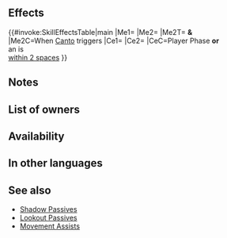 {{Passive
|name=Lookout Force
|type=C
|exclusive=0
|canUseWeapon={{WeaponList|Dagger}}
|canUseMove={{MoveList|All}}
|properties=random_owner
|1required=Lookout 3
|1name=Lookout Force
|1tagid=SID_露払い・不屈
|1effect=Enables【Canto (２)】.<br><br>When Canto triggers, enables unit to use 【Distant Swap】on ally (this effect is not treated as an Assist skill; if similar effects are active, this effect does not trigger).<br><br>If unit initiates combat or is within 2 spaces of an ally, grants Atk/Spd+4 to unit and neutralizes unit's penalties to Atk/Spd during combat.<br><br>【Canto (２)】<br>After an attack, Assist skill, or structure destruction, unit can move ２ space(s).<br><br>(Unit moves according to movement type. Once per turn. Cannot attack or assist. Only highest value applied. Does not stack. After moving, if a skill that grants another action would be triggered (like with Galeforce), Canto will trigger after the granted action. Unit's base movement has no effect on movement granted. Cannot warp (using skills like Wings of Mercy) a distance greater than unit would be able to move with normal Canto movement.)<br><br>【Distant Swap】<br>Range = 2. Unit and target ally swap spaces.
|1cost=300
}}
==Effects==
{{#invoke:SkillEffectsTable|main
|Me1={{Eft|Canto|2}}
|Me2={{Eft|Distant Swap}}
|Me2T={{Tgt|Unit}} '''&'''<br>{{Tgt|Target Ally}}
|Me2C=When [[Canto]] triggers
|Ce1={{Eft|Temporary buffs|Atk/Spd|4}}
|Ce2={{Eft|Neutralize Penalties|Atk/Spd}}
|CeC=Player Phase '''or'''<br>an {{Tgt|Ally}} is<br>[[within 2 spaces]]
}}

==Notes==
{{Canto|2}}
{{Movement skill notes|notBeforeRokkr=1}}
{{IfUnitInitiates}}
{{Temporary buffs}}
{{Penalty neutralization}}
==List of owners==
{{Skill Hero List}}
{{NoInheritHeroes}}

==Availability==
{{PassiveFocusList}}
{{PassiveDistributionList}}
{{PassiveCombatManualList}}
==In other languages==
{{OtherLanguages
|japanese=
|german=
|spanishEU=
|spanishLA=
|french=
|italian=
|chineseTW=
|portuguese=
}}
==See also==
{{See also skills|cond=(Description LIKE '%Unit and%swap spaces%' OR Description LIKE '%not treated as an Assist skill%' OR Description LIKE '%【Canto%' AND Scategory='passivec' AND Description NOT LIKE '%【Canto (１)】%for 1 turn%') AND Exclusive='1'}}
* [[Shadow Passives]]
* [[Lookout Passives]]
* [[Movement Assists]]
{{Passives Navbox|C}}